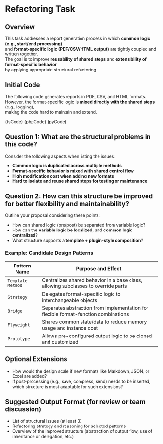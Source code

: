 

# Refactoring Task

## Overview

This task addresses a report generation process in which **common logic (e.g., start/end processing)**  
and **format-specific logic (PDF/CSV/HTML output)** are tightly coupled and written together.  
The goal is to improve **reusability of shared steps** and **extensibility of format-specific behavior**  
by applying appropriate structural refactoring.

## Initial Code

The following code generates reports in PDF, CSV, and HTML formats.  
However, the format-specific logic is **mixed directly with the shared steps** (e.g., logging),  
making the code hard to maintain and extend.

<Tabs groupId="language">
  <TabItem value="ts" label="TypeScript">
    <CodeBlock language="ts">{tsCode}</CodeBlock>
  </TabItem>
  <TabItem value="php" label="PHP">
    <CodeBlock language="php">{phpCode}</CodeBlock>
  </TabItem>
  <TabItem value="python" label="Python">
    <CodeBlock language="python">{pyCode}</CodeBlock>
  </TabItem>
</Tabs>

## Question 1: What are the structural problems in this code?

Consider the following aspects when listing the issues:

- **Common logic is duplicated across multiple methods**
- **Format-specific behavior is mixed with shared control flow**
- **High modification cost when adding new formats**
- **Hard to isolate and reuse shared steps for testing or maintenance**

## Question 2: How can this structure be improved for better flexibility and maintainability?

Outline your proposal considering these points:

- How can shared logic (pre/post) be separated from variable logic?
- How can the **variable logic be localized**, and **common logic centralized**?
- What structure supports a **template + plugin-style composition**?

### Example: Candidate Design Patterns

| Pattern Name      | Purpose and Effect                                                                  |
| ----------------- | ----------------------------------------------------------------------------------- |
| `Template Method` | Centralizes shared behavior in a base class, allowing subclasses to override parts  |
| `Strategy`        | Delegates format-specific logic to interchangeable objects                          |
| `Bridge`          | Separates abstraction from implementation for flexible format-function combinations |
| `Flyweight`       | Shares common state/data to reduce memory usage and instance cost                   |
| `Prototype`       | Allows pre-configured output logic to be cloned and customized                      |

## Optional Extensions

- How would the design scale if new formats like Markdown, JSON, or Excel are added?
- If post-processing (e.g., save, compress, send) needs to be inserted,  
  which structure is most adaptable for such extensions?

## Suggested Output Format (for review or team discussion)

- List of structural issues (at least 3)
- Refactoring strategy and reasoning for selected patterns
- Overview of the improved structure (abstraction of output flow, use of inheritance or delegation, etc.)
